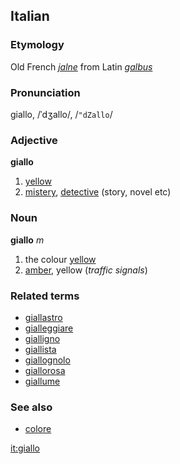 ==Italian==
===Etymology===
Old French ''[[jalne]]'' from Latin ''[[galbus]]''
===Pronunciation===
giallo, /ˈdʒallo/, /<tt>"dZallo</tt>/
===Adjective===
'''giallo'''

# [[yellow]]
# [[mistery]], [[detective]] (story, novel etc)

===Noun===
'''giallo''' ''m''

# the colour [[yellow]]
# [[amber]], yellow (''traffic signals'')

===Related terms===
*[[giallastro]]
*[[gialleggiare]]
*[[gialligno]]
*[[giallista]]
*[[giallognolo]]
*[[giallorosa]]
*[[giallume]]

===See also===
*[[colore]]

[[it:giallo]]